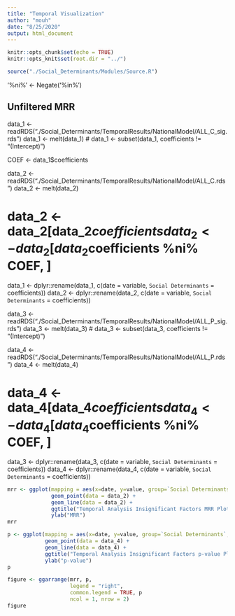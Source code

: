 ```yaml
---
title: "Temporal Visualization"
author: "mouh"
date: "8/25/2020"
output: html_document
---
```


```r
knitr::opts_chunk$set(echo = TRUE)
knitr::opts_knit$set(root.dir = "../")
```
```r
source("./Social_Determinants/Modules/Source.R")
```

'%ni%' <- Negate('%in%')

## Unfiltered MRR

data_1 <- readRDS("./Social_Determinants/TemporalResults/NationalModel/ALL_C_sig.rds")
data_1 <- melt(data_1)
# data_1 <- subset(data_1, coefficients != "(Intercept)")

COEF <- data_1$coefficients

data_2 <- readRDS("./Social_Determinants/TemporalResults/NationalModel/ALL_C.rds")
data_2 <- melt(data_2)

# data_2 <- data_2[data_2$coefficients %in% COEF, ]
data_2 <- data_2[data_2$coefficients %ni% COEF, ]

data_1 <- dplyr::rename(data_1, c(date = variable, `Social Determinants` = coefficients))
data_2 <- dplyr::rename(data_2, c(date = variable, `Social Determinants` = coefficients))

data_3 <- readRDS("./Social_Determinants/TemporalResults/NationalModel/ALL_P_sig.rds")
data_3 <- melt(data_3)
# data_3 <- subset(data_3, coefficients != "(Intercept)")

data_4 <- readRDS("./Social_Determinants/TemporalResults/NationalModel/ALL_P.rds")
data_4 <- melt(data_4)

# data_4 <- data_4[data_4$coefficients %in% COEF, ]
data_4 <- data_4[data_4$coefficients %ni% COEF, ]

data_3 <- dplyr::rename(data_3, c(date = variable, `Social Determinants` = coefficients))
data_4 <- dplyr::rename(data_4, c(date = variable, `Social Determinants` = coefficients))

```r
mrr <- ggplot(mapping = aes(x=date, y=value, group=`Social Determinants`, color=`Social Determinants`)) +
              geom_point(data = data_2) +
              geom_line(data = data_2) +
              ggtitle("Temporal Analysis Insignificant Factors MRR Plot") +
              ylab("MRR")
mrr
```

```r
p <- ggplot(mapping = aes(x=date, y=value, group=`Social Determinants`, color=`Social Determinants`)) +
            geom_point(data = data_4) +
            geom_line(data = data_4) +
            ggtitle("Temporal Analysis Insignificant Factors p-value Plot") +
            ylab("p-value")
p
```

```r
figure <- ggarrange(mrr, p,
                    legend = "right", 
                    common.legend = TRUE, p
                    ncol = 1, nrow = 2)
figure
```
